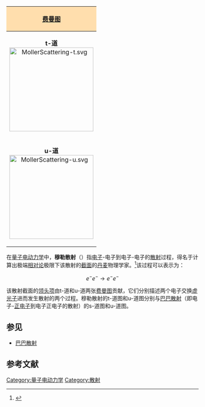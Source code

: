 
{| border="1" cellpadding="5" cellspacing="0" align="right"
! style="background:#ffdead;" | [[费曼图|费曼图]]
|-
| align="center" | '''t-道'''<br/>[[Image:MollerScattering-t.svg|220px]]
|-
| align="center" | '''u-道'''<br/>[[Image:MollerScattering-u.svg|220px]]
|}
在[[量子电动力学|量子电动力学]]中，'''穆勒散射'''（{{lang-en|Møller scattering}}）指[[电子|电子]]-电子到电子-电子的[[散射|散射]]过程，得名于计算出极端[[相对论|相对论]]极限下该散射的[[散射截面|截面]]的[[丹麦|丹麦]]物理学家{{link-en|克里斯蒂安·穆勒|Christian Møller}}。<ref>{{cite book|title=Quantum Field Theory and the Standard Model|author=Matthew D. Schwartz|publisher=Cambridge University Press|year=2014|isbn=9781107034730|page=246}}</ref>该过程可以表示为：
:<math>
e^{-} e^{-} \longrightarrow e^{-} e^{-}
</math>

该散射截面的[[领头项|领头项]]由t-道和u-道两张[[费曼图|费曼图]]贡献，它们分别描述两个电子交换[[虚光子|虚光子]]进而发生散射的两个过程。穆勒散射的t-道图和u-道图分别与[[巴巴散射|巴巴散射]]（即电子-[[正电子|正电子]]到电子正电子的散射）的s-道图和u-道图{{link-en|交叉对称|crossing symmetry}}。
==参见==
*[[巴巴散射|巴巴散射]]
== 参考文献==
{{reflist|2}}
{{量子电动力学}}
[[Category:量子电动力学|Category:量子电动力学]]
[[Category:散射|Category:散射]]